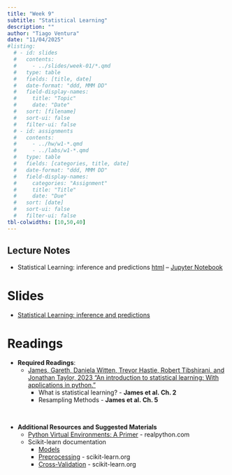 ```yaml
---
title: "Week 9"
subtitle: "Statistical Learning"
description: ""
author: "Tiago Ventura"
date: "11/04/2025"
#listing:
  # - id: slides
  #   contents:
  #     - ../slides/week-01/*.qmd
  #   type: table
  #   fields: [title, date]
  #   date-format: "ddd, MMM DD"
  #   field-display-names:
  #     title: "Topic"
  #     date: "Date"
  #   sort: [filename]
  #   sort-ui: false
  #   filter-ui: false
  # - id: assignments
  #   contents:
  #     - ../hw/w1-*.qmd
  #     - ../labs/w1-*.qmd
  #   type: table
  #   fields: [categories, title, date]
  #   date-format: "ddd, MMM DD"
  #   field-display-names:
  #     categories: "Assignment"
  #     title: "Title"
  #     date: "Due"
  #   sort: [date]
  #   sort-ui: false
  #   filter-ui: false
tbl-colwidths: [10,50,40]
---
```


## Lecture Notes

-   Statistical Learning: inference and predictions [html](/lecture_notes/week-10/_week-9-models.html) -- <a href="/lecture_notes/week-10/_week-9-models.ipynb" download> Jupyter Notebook </a>

# Slides

-   [Statistical Learning: inference and predictions](/slides/week-10.html)

# Readings

-   **Required Readings**:
    -   [James, Gareth, Daniela Witten, Trevor Hastie, Robert Tibshirani, and Jonathan Taylor, 2023 "An introduction to statistical learning: With applications in python."](https://www.statlearning.com/)
        -   What is statistical learning? - **James et al. Ch. 2**
        -   Resampling Methods - **James et al. Ch. 5**

<br>

-   **Additional Resources and Suggested Materials**</font>
    -   [Python Virtual Environments: A Primer](https://realpython.com/python-virtual-environments-a-primer/) - realpython.com
    -   Scikit-learn documentation
        -   [Models](https://scikit-learn.org/stable/tutorial/basic/tutorial.html)
        -   [Preprocessing](https://scikit-learn.org/stable/modules/preprocessing.html) - scikit-learn.org
        -   [Cross-Validation](https://scikit-learn.org/stable/modules/cross_validation.html) - scikit-learn.org
